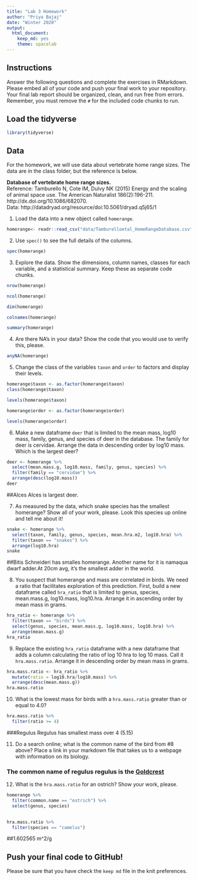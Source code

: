 ```yaml
---
title: "Lab 3 Homework"
author: "Priya Bajaj"
date: "Winter 2020"
output:
  html_document:
    keep_md: yes
    theme: spacelab
---
```


## Instructions
Answer the following questions and complete the exercises in RMarkdown. Please embed all of your code and push your final work to your repository. Your final lab report should be organized, clean, and run free from errors. Remember, you must remove the `#` for the included code chunks to run.  

## Load the tidyverse
```r
library(tidyverse)
```

## Data
For the homework, we will use data about vertebrate home range sizes. The data are in the class folder, but the reference is below.  

**Database of vertebrate home range sizes.**  
Reference: Tamburello N, Cote IM, Dulvy NK (2015) Energy and the scaling of animal space use. The American Naturalist 186(2):196-211. http://dx.doi.org/10.1086/682070.  
Data: http://datadryad.org/resource/doi:10.5061/dryad.q5j65/1  

1. Load the data into a new object called `homerange`.  
```r
homerange<- readr::read_csv("data/Tamburelloetal_HomeRangeDatabase.csv")
```
2. Use `spec()` to see the full details of the columns.  
```r
spec(homerange)
```
3. Explore the data. Show the dimensions, column names, classes for each variable, and a statistical summary. Keep these as separate code chunks.  
```r
nrow(homerange)
```

```r
ncol(homerange)
```

```r
dim(homerange)
```

```r
colnames(homerange)
```

```r
summary(homerange)
```
4. Are there NA's in your data? Show the code that you would use to verify this, please.  
```r
anyNA(homerange)
```
5. Change the class of the variables `taxon` and `order` to factors and display their levels.  
```r
homerange$taxon <- as.factor(homerange$taxon) 
class(homerange$taxon)
```

```r
levels(homerange$taxon)
```

```r
homerange$order <- as.factor(homerange$order)
```

```r
levels(homerange$order)
```
6. Make a new dataframe `deer` that is limited to the mean mass, log10 mass, family, genus, and species of deer in the database. The family for deer is cervidae. Arrange the data in descending order by log10 mass. Which is the largest deer?  
```r
deer <- homerange %>% 
  select(mean.mass.g, log10.mass, family, genus, species) %>% 
  filter(family == "cervidae") %>% 
  arrange(desc(log10.mass)) 
deer
```
##Alces Alces is largest deer.

7. As measured by the data, which snake species has the smallest homerange? Show all of your work, please. Look this species up online and tell me about it!  
```r
snake <- homerange %>% 
  select(taxon, family, genus, species, mean.hra.m2, log10.hra) %>% 
  filter(taxon == "snakes") %>% 
  arrange(log10.hra)
snake
```
##Bitis Schneideri has smalles homerange. Another name for it is namaqua dwarf adder.At 20cm avg, it's the smallest adder in the world.

8. You suspect that homerange and mass are correlated in birds. We need a ratio that facilitates exploration of this prediction. First, build a new dataframe called `hra_ratio` that is limited to genus, species, mean.mass.g, log10.mass, log10.hra. Arrange it in ascending order by mean mass in grams.  

```r
hra_ratio <- homerange %>% 
  filter(taxon == "birds") %>% 
  select(genus, species, mean.mass.g, log10.mass, log10.hra) %>% 
  arrange(mean.mass.g)
hra_ratio
```
9. Replace the existing `hra_ratio` dataframe with a new dataframe that adds a column calculating the ratio of log 10 hra to log 10 mass. Call it `hra.mass.ratio`. Arrange it in descending order by mean mass in grams.  

```r
hra.mass.ratio <- hra_ratio %>% 
  mutate(ratio = log10.hra/log10.mass) %>% 
  arrange(desc(mean.mass.g))
hra.mass.ratio
```
10. What is the lowest mass for birds with a `hra.mass.ratio` greater than or equal to 4.0?

```r
hra.mass.ratio %>% 
  filter(ratio >= 4)
```

###Regulus Regulus has smallest mass over 4 (5.15)

11. Do a search online; what is the common name of the bird from #8 above? Place a link in your markdown file that takes us to a webpage with information on its biology.  

### The common name of regulus regulus is the [Goldcrest](https://www.iucnredlist.org/species/22734997/132183740)
12. What is the `hra.mass.ratio` for an ostrich? Show your work, please.  
```r
homerange %>% 
  filter(common.name == "ostrich") %>% 
  select(genus, species) 
  
```

```r
hra.mass.ratio %>% 
  filter(species == "camelus")
```
##1.602565 m^2/g

## Push your final code to GitHub!
Please be sure that you have check the `keep md` file in the knit preferences.  